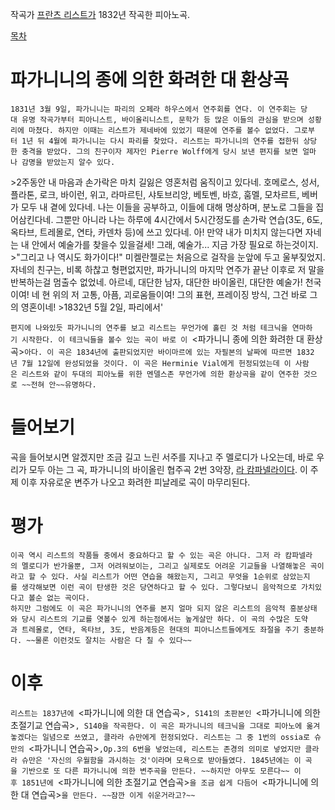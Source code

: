 
작곡가 [[프란츠 리스트]]가 1832년 작곡한 피아노곡.


[[목차]]

= 파가니니의 종에 의한 화려한 대 환상곡 =

 1831년 3월 9일, 파가니니는 파리의 오페라 하우스에서 연주회를 연다. 이 연주회는 당대 유명 작곡가부터 피아니스트, 바이올리니스트, 문학가 등 많은 이들의 관심을 받으며 성황리에 마쳤다. 하지만 이때는 리스트가 제네바에 있었기 때문에 연주를 볼수 없었다. 그로부터 1년 뒤 4월에 파가니니는 다시 파리를 찾았다. 리스트는 파가니니의 연주를 접한뒤 상당한 충격을 받았다. 그의 친구이자 제자인 Pierre Wolff에게 당시 보낸 편지를 보면 얼마나 감명을 받았는지 알수 있다.

>2주동안 내 마음과 손가락은 마치 길잃은 영혼처럼 움직이고 있다네. 호메로스, 성서, 플라톤, 로크, 바이런, 위고, 라마르틴, 샤토브리앙, 베토벤, 바흐, 훔멜, 모차르트, 베버가 모두 내 곁에 있다네. 나는 이들을 공부하고, 이들에 대해 명상하며, 분노로 그들을 집어삼킨다네. 그뿐만 아니라 나는 하루에 4시간에서 5시간정도를 손가락 연습(3도, 6도, 옥타브, 트레몰로, 연타, 카덴차 등)에 쓰고 있다네. 아! 만약 내가 미치지 않는다면 자네는 내 안에서 예술가를 찾을수 있을걸세! 그래, 예술가... 지금 가장 필요로 하는것이지. 
>"그리고 나 역시도 화가이다!" 미켈란젤로는 처음으로 걸작을 눈앞에 두고 울부짖었지. 자네의 친구는, 비록 하찮고 형편없지만, 파가니니의 마지막 연주가 끝난 이후로 저 말을 반복하는걸 멈출수 없었네. 아르네, 대단한 남자, 대단한 바이올린, 대단한 예술가! 천국이여! 네 현 위의 저 고통, 아픔, 괴로움들이여! 그의 표현, 프레이징 방식, 그건 바로 그의 영혼이네!
>1832년 5월 2일, 파리에서'

 편지에 나와있듯 파가니니의 연주를 보고 리스트는 무언가에 홀린 것 처럼 테크닉을 연마하기 시작한다. 이 테크닉들을 볼수 있는 곡이 바로 이 <파가니니 종에 의한 화려한 대 환상곡>아다. 이 곡은 1834년에 출판되었지만 바이마르에 있는 자필본의 날짜에 따르면 1832년 7월 12일에 완성되었을 것이다. 이 곡은 Herminie Vial에게 헌정되었는데 이 사람은 리스트와 같이 두대의 피아노를 위한 멘델스존 무언가에 의한 환상곡을 같이 연주한 것으로 ~~전혀 안~~유명하다. 

= 들어보기 =

{{{#!html
<iframe width="640" height="480" src="//www.youtube.com/embed/C8EUOVQU184" frameborder="0" allowfullscreen></iframe>
}}}


곡을 들어보시면 알겠지만 조금 길고 느린 서주를 지나고 주 멜로디가 나오는데, 바로 우리가 모두 아는 그 곡, 파가니니의 바이올린 협주곡 2번 3악장, [[라 캄파넬라]]이다. 이 주제 이후 자유로운 변주가 나오고 화려한 피날레로 곡이 마무리된다.

= 평가 =

 이곡 역시 리스트의 작품들 중에서 중요하다고 할 수 있는 곡은 아니다. 그저 라 캄파넬라의 멜로디가 반가울뿐, 그저 어려워보이는, 그리고 실제로도 어려운 기교들을 나열해놓은 곡이라고 할 수 있다. 사실 리스트가 어떤 연습을 해왔는지, 그리고 무엇을 1순위로 삼았는지를 생각해보면 이런 곡이 탄생한 것은 당연하다고 할 수 있다. 그렇다보니 음악적으로 가치있다고 볼순 없는 곡이다. 
 하지만 그럼에도 이 곡은 파가니니의 연주를 본지 얼마 되지 않은 리스트의 음악적 흥분상태와 당시 리스트의 기교를 엿볼수 있게 하는점에서는 높게살만 하다. 이 곡의 수많은 도약과 트레몰로, 연타, 옥타브, 3도, 반음계등은 현대의 피아니스트들에게도 좌절을 주기 충분하다. ~~물론 이런것도 잘치는 사람은 다 칠 수 있다~~ 

= 이후 =

 리스트는 1837년에 <파가니니에 의한 대 연습곡>, S141의 초판본인 <파가니니에 의한 초절기교 연습곡>, S140을 작곡한다. 이 곡은 파가니니의 테크닉을 그대로 피아노에 옮겨놓겠다는 일념으로 쓰였고, 클라라 슈만에게 헌정되었다. 리스트는 그 중 1번의 ossia로 슈만의 <파가니니 연습곡>,Op.3의 6번을 넣었는데, 리스트는 존경의 의미로 넣었지만 클라라 슈만은 '자신의 우월함을 과시하는 것'이라며 모욕으로 받아들였다. 1845년에는 이 곡을 기반으로 또 다른 파가니니에 의한 변주곡을 만든다. ~~하지만 아무도 모른다~~ 이후 1851년에 <파가니니에 의한 초절기교 연습곡>을 조금 쉽게 다듬어 <파가니니에 의한 대 연습곡>을 만든다. ~~잠깐 이게 쉬운거라고?~~
